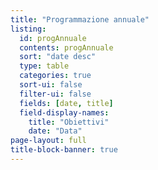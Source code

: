 ```yaml
---
title: "Programmazione annuale"
listing:
  id: progAnnuale
  contents: progAnnuale
  sort: "date desc"
  type: table
  categories: true
  sort-ui: false
  filter-ui: false
  fields: [date, title]
  field-display-names:
    title: "Obiettivi"
    date: "Data"
page-layout: full
title-block-banner: true
---
```




::: {#progAnnuale}
:::
